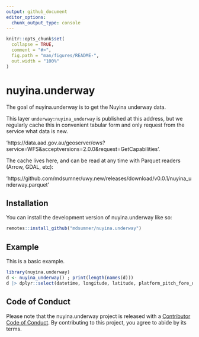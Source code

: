 ```yaml
---
output: github_document
editor_options: 
  chunk_output_type: console
---
```


<!-- README.md is generated from README.Rmd. Please edit that file -->

```r
knitr::opts_chunk$set(
  collapse = TRUE,
  comment = "#>",
  fig.path = "man/figures/README-",
  out.width = "100%"
)
```

# nuyina.underway

<!-- badges: start -->
<!-- badges: end -->

The goal of nuyina.underway is to get the Nuyina underway data. 



This layer `underway:nuyina_underway` is published at this address, but we regularly cache this in convenient tabular form and only request from the service what data is new. 

'https://data.aad.gov.au/geoserver/ows?service=WFS&acceptversions=2.0.0&request=GetCapabilities'. 

The cache lives here, and can be read at any time with Parquet readers (Arrow, GDAL, etc): 

'https://github.com/mdsumner/uwy.new/releases/download/v0.0.1/nuyina_underway.parquet'

## Installation

You can install the development version of nuyina.underway like so:

``` r
remotes::install_github("mdsumner/nuyina.underway")
```

## Example

This is a basic example. 

```r
library(nuyina.underway)
d <- nuyina_underway() ; print(length(names(d)))
d |> dplyr::select(datetime, longitude, latitude, platform_pitch_fore_up,sea_water_temperature) |> tail()
```


## Code of Conduct
  
Please note that the nuyina.underway project is released with a [Contributor Code of Conduct](https://contributor-covenant.org/version/2/1/CODE_OF_CONDUCT.html). By contributing to this project, you agree to abide by its terms.
